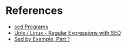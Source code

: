 = References =

* [https://www.gnu.org/software/sed/manual/html_node/sed-Programs.html sed Programs]
* [https://www.tutorialspoint.com/unix/unix-regular-expressions.htm Unix / Linux - Regular Expressions with SED]
* [https://www.funtoo.org/Sed_by_Example,_Part_1 Sed by Example, Part 1]